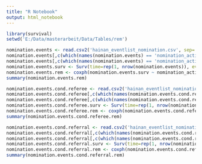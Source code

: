 ---
title: "R Notebook"
output: html_notebook
---


```{r}
library(survival)
setwd('E:/Data/masterarbeit/Data/Tables/rem')
```


```{r}
nomination.events <- read.csv2('hainan_eventlist_nomination.csv', sep=',')
nomination.events[,c(which(names(nomination.events) == 'nomination_activity'):which(names(nomination.events) == 'network_time'))] <- log1p(nomination.events[,c(which(names(nomination.events) == 'nomination_activity'):which(names(nomination.events) == 'network_time'))])
nomination.events[,c(which(names(nomination.events) == 'nomination_activity'):which(names(nomination.events) == 'network_time'))] <- scale(nomination.events[,c(which(names(nomination.events) == 'nomination_activity'):which(names(nomination.events) == 'network_time'))])
nomination.events.surv <- Surv(time=rep(1, nrow(nomination.events)), event=nomination.events$IS_OBSERVED)
nomination.events.rem <- coxph(nomination.events.surv ~ nomination_activity +  reciprocation + repetition + exact_reciprocation +transitive_tie + cyclical_tie + triangle_effect_children + triangle_effect_parents + network_activity + network_time + referee_age + referral_age + age_difference + referee_gender + referral_gender + gender_difference + referee_relatives + referral_relatives + relatives_difference + strata(EVENT_INTERVAL), data=nomination.events)
summary(nomination.events.rem)
```
```{r}
nomination.events.cond.referee <- read.csv2('hainan_eventlist_nomination_cond_referee.csv', sep=',')
nomination.events.cond.referee[,c(which(names(nomination.events.cond.referee) == 'nomination_activity'):which(names(nomination.events.cond.referee) == 'network_time'))] <- log1p(nomination.events.cond.referee[,c(which(names(nomination.events.cond.referee) == 'nomination_activity'):which(names(nomination.events.cond.referee) == 'network_time'))])
nomination.events.cond.referee[,c(which(names(nomination.events.cond.referee) == 'nomination_activity'):which(names(nomination.events.cond.referee) == 'network_time'))] <- scale(nomination.events.cond.referee[,c(which(names(nomination.events.cond.referee) == 'nomination_activity'):which(names(nomination.events.cond.referee) == 'network_time'))])
nomination.events.cond.referee.surv <- Surv(time=rep(1, nrow(nomination.events.cond.referee)), event=nomination.events.cond.referee$IS_OBSERVED)
nomination.events.cond.referee.rem <- coxph(nomination.events.cond.referee.surv ~ reciprocation + network_activity + network_time + referee_age + referral_age + age_difference + referee_gender + referral_gender + gender_difference + referee_relatives + referral_relatives + relatives_difference + strata(EVENT_INTERVAL), data=nomination.events.cond.referee) # all except reciprocation, network activity/time NAN??
summary(nomination.events.cond.referee.rem)
```

```{r}
nomination.events.cond.referral <- read.csv2('hainan_eventlist_nomination_cond_referral.csv', sep=',')
nomination.events.cond.referral[,c(which(names(nomination.events.cond.referral) == 'nomination_activity'):which(names(nomination.events.cond.referral) == 'network_time'))] <- log1p(nomination.events.cond.referral[,c(which(names(nomination.events.cond.referral) == 'nomination_activity'):which(names(nomination.events.cond.referral) == 'network_time'))])
nomination.events.cond.referral[,c(which(names(nomination.events.cond.referral) == 'nomination_activity'):which(names(nomination.events.cond.referral) == 'network_time'))] <- scale(nomination.events.cond.referral[,c(which(names(nomination.events.cond.referral) == 'nomination_activity'):which(names(nomination.events.cond.referral) == 'network_time'))])
nomination.events.cond.referral.surv <- Surv(time=rep(1, nrow(nomination.events.cond.referral)), event=nomination.events.cond.referral$IS_OBSERVED)
nomination.events.cond.referral.rem <- coxph(nomination.events.cond.referral.surv ~ nomination_activity +  reciprocation + repetition + exact_reciprocation +transitive_tie + cyclical_tie + triangle_effect_children + triangle_effect_parents + network_activity + network_time + referee_age + referral_age + age_difference + referee_gender + referral_gender + gender_difference + referee_relatives + referral_relatives + relatives_difference + strata(EVENT_INTERVAL), data=nomination.events.cond.referral)
summary(nomination.events.cond.referral.rem)
```